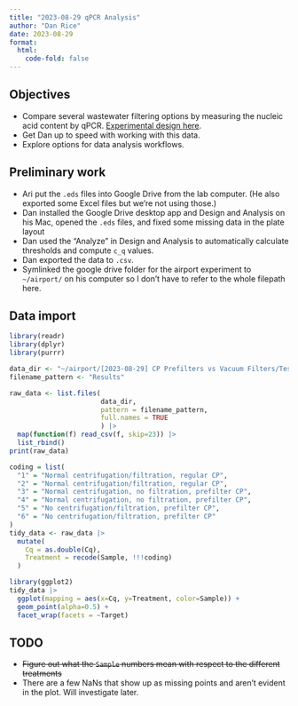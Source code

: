 ```yaml
---
title: "2023-08-29 qPCR Analysis"
author: "Dan Rice"
date: 2023-08-29
format:
  html:
    code-fold: false
---
```

## Objectives

- Compare several wastewater filtering options by measuring the nucleic acid content by qPCR. [Experimental design here](https://docs.google.com/document/d/10aEcOwlJ0ZZANC93gd5KM6j-u8T8MI4ML7Ibh5uivMo/edit?usp=sharing).
- Get Dan up to speed with working with this data.
- Explore options for data analysis workflows.

## Preliminary work

- Ari put the `.eds` files into Google Drive from the lab computer. (He also exported some Excel files but we're not using those.)
- Dan installed the Google Drive desktop app and Design and Analysis on his Mac, opened the `.eds` files, and fixed some missing data in the plate layout
- Dan used the "Analyze" in Design and Analysis to automatically calculate thresholds and compute `c_q` values.
- Dan exported the data to `.csv`.
- Symlinked the google drive folder for the airport experiment to `~/airport/` on his computer so I don't have to refer to the whole filepath here.

## Data import

```r
library(readr)
library(dplyr)
library(purrr)

data_dir <- "~/airport/[2023-08-29] CP Prefilters vs Vacuum Filters/Test 1 qPCR Results/csv/"
filename_pattern <- "Results"
```

```r
raw_data <- list.files(
                       data_dir,
                       pattern = filename_pattern,
                       full.names = TRUE
                       ) |>
  map(function(f) read_csv(f, skip=23)) |>
  list_rbind()
print(raw_data)
```

```r
coding = list(
  "1" = "Normal centrifugation/filtration, regular CP",
  "2" = "Normal centrifugation/filtration, regular CP",
  "3" = "Normal centrifugation, no filtration, prefilter CP",
  "4" = "Normal centrifugation, no filtration, prefilter CP",
  "5" = "No centrifugation/filtration, prefilter CP",
  "6" = "No centrifugation/filtration, prefilter CP"
)
tidy_data <- raw_data |>
  mutate(
    Cq = as.double(Cq),
    Treatment = recode(Sample, !!!coding)
  )
```

```r
library(ggplot2)
tidy_data |>
  ggplot(mapping = aes(x=Cq, y=Treatment, color=Sample)) +
  geom_point(alpha=0.5) +
  facet_wrap(facets = ~Target)
```

## TODO

- ~~Figure out what the `Sample` numbers mean with respect to the different treatments~~
- There are a few NaNs that show up as missing points and aren't evident in the plot. Will investigate later.
